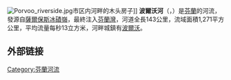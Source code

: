 [[File:Porvoo_riverside.jpg|thumb]]市区内河畔的木头房子]]
'''波爾沃河'''（{{lang-fi|Porvoonjoki}}，{{lang-sv|Borgå å}}）是[[芬蘭|芬蘭]]的河流，發源自[[薩爾保斯冰磧嶺|薩爾保斯冰磧嶺]]，最終注入[[芬蘭灣|芬蘭灣]]，河道全長143公里，流域面積1,271平方公里，平均流量每秒13立方米，河畔城鎮有[[波爾沃|波爾沃]]。

== 外部链接 ==
{{commonscat|Porvoonjoki|position=left}}

{{coord|60|23|N|25|40|E|display=title|region:FI_type:river_source:GNS-enwiki}}

{{Finland-geo-stub}}
[[Category:芬蘭河流|Category:芬蘭河流]]